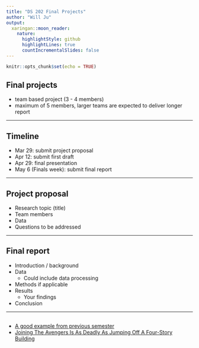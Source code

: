 ```yaml
---
title: "DS 202 Final Projects"
author: "Will Ju"
output:
  xaringan::moon_reader:
    nature:
      highlightStyle: github
      highlightLines: true
      countIncrementalSlides: false
---
```


```r
knitr::opts_chunk$set(echo = TRUE)
```

## Final projects

-   team based project (3 - 4 members)
-   maximum of 5 members, larger teams are expected to deliver longer report

---

## Timeline

-   Mar 29: submit project proposal
-   Apr 12: submit first draft
-   Apr 29: final presentation
-   May 6 (Finals week): submit final report

---

## Project proposal

-   Research topic (title)
-   Team members
-   Data
-   Questions to be addressed

---

## Final report

-   Introduction / background
-   Data
    -   Could include data processing
-   Methods if applicable
-   Results
    -   Your findings
-   Conclusion

---

## 

-   [A good example from previous semester](https://github.com/BraedenCollings/Final-Project-DS202)
-   [Joining The Avengers Is As Deadly As Jumping Off A Four-Story Building
](https://fivethirtyeight.com/features/avengers-death-comics-age-of-ultron/)











